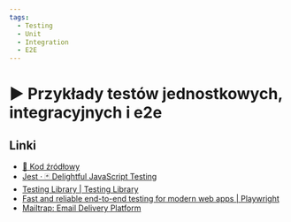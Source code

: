```yaml
---
tags:
  - Testing
  - Unit
  - Integration
  - E2E
---
```



# ▶️ Przykłady testów jednostkowych, integracyjnych i e2e

<VimeoPlayer videoId="771619794" />

## Linki

- [💾 Kod źródłowy](https://github.com/codisity/unit-integration-e2e-tests)
- [Jest · 🃏 Delightful JavaScript Testing](https://jestjs.io/)
- [Testing Library | Testing Library](https://testing-library.com/)
- [Fast and reliable end-to-end testing for modern web apps | Playwright](https://playwright.dev/)
- [Mailtrap: Email Delivery Platform](https://mailtrap.io/)
